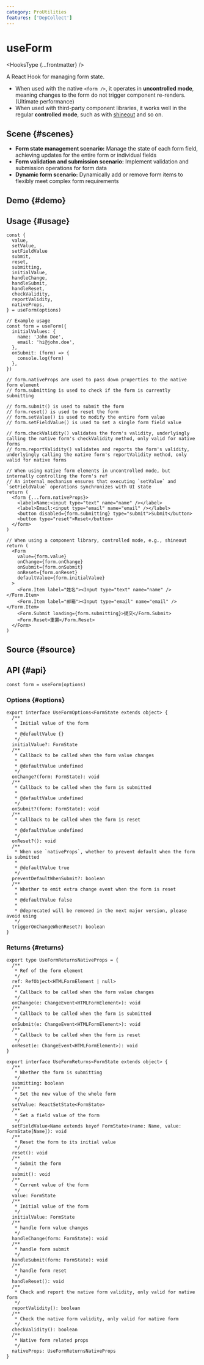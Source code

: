 ```yaml
---
category: ProUtilities
features: ['DepCollect']
---
```


# useForm


<HooksType {...frontmatter} />

<Since version="v1.7.0" />

A React Hook for managing form state.

- When used with the native `<form />`, it operates in **uncontrolled mode**, meaning changes to the form do not trigger component re-renders. (Ultimate performance)
- When used with third-party component libraries, it works well in the regular **controlled mode**, such as with [shineout](https://github.com/sheinsight/shineout-next) and so on.

## Scene \{#scenes}

- **Form state management scenario:** Manage the state of each form field, achieving updates for the entire form or individual fields
- **Form validation and submission scenario:** Implement validation and submission operations for form data
- **Dynamic form scenario:** Dynamically add or remove form items to flexibly meet complex form requirements

## Demo \{#demo}


<App />

## Usage \{#usage}

```tsx
const {
  value,
  setValue,
  setFieldValue
  submit,
  reset,
  submitting,
  initialValue,
  handleChange,
  handleSubmit,
  handleReset,
  checkValidity,
  reportValidity,
  nativeProps,
} = useForm(options)

// Example usage
const form = useForm({
  initialValues: {
    name: 'John Doe',
    email: 'hi@john.doe',
  },
  onSubmit: (form) => {
    console.log(form)
  },
})

// form.nativeProps are used to pass down properties to the native form element
// form.submitting is used to check if the form is currently submitting

// form.submit() is used to submit the form
// form.reset() is used to reset the form
// form.setValue() is used to modify the entire form value
// form.setFieldValue() is used to set a single form field value

// form.checkValidity() validates the form's validity, underlyingly calling the native form's checkValidity method, only valid for native forms
// form.reportValidity() validates and reports the form's validity, underlyingly calling the native form's reportValidity method, only valid for native forms

// When using native form elements in uncontrolled mode, but internally controlling the form's ref
// An internal mechanism ensures that executing `setValue` and `setFieldValue` operations synchronizes with UI state
return (
  <form {...form.nativeProps}>
    <label>Name:<input type="text" name="name" /></label>
    <label>Email:<input type="email" name="email" /></label>
    <button disabled={form.submitting} type="submit">Submit</button>
    <button type="reset">Reset</button>
  </form>
)

// When using a component library, controlled mode, e.g., shineout
return (
  <Form
    value={form.value}
    onChange={form.onChange}
    onSubmit={form.onSubmit}
    onReset={form.onReset}
    defaultValue={form.initialValue}
  >
    <Form.Item label="姓名"><Input type="text" name="name" /></Form.Item>
    <Form.Item label="邮箱"><Input type="email" name="email" /></Form.Item>
    <Form.Submit loading={form.submitting}>提交</Form.Submit>
    <Form.Reset>重置</Form.Reset>
  </Form>
)
```

## Source \{#source}


<Source />

## API \{#api}

```tsx
const form = useForm(options)
```

### Options \{#options}

```tsx
export interface UseFormOptions<FormState extends object> {
  /**
   * Initial value of the form
   *
   * @defaultValue {}
   */
  initialValue?: FormState
  /**
   * Callback to be called when the form value changes
   *
   * @defaultValue undefined
   */
  onChange?(form: FormState): void
  /**
   * Callback to be called when the form is submitted
   *
   * @defaultValue undefined
   */
  onSubmit?(form: FormState): void
  /**
   * Callback to be called when the form is reset
   *
   * @defaultValue undefined
   */
  onReset?(): void
  /**
   * When use `nativeProps`, whether to prevent default when the form is submitted
   *
   * @defaultValue true
   */
  preventDefaultWhenSubmit?: boolean
  /**
   * Whether to emit extra change event when the form is reset
   *
   * @defaultValue false
   * 
   * @deprecated will be removed in the next major version, please avoid using
   */
  triggerOnChangeWhenReset?: boolean
}
```

### Returns \{#returns}

```tsx
export type UseFormReturnsNativeProps = {
  /**
   * Ref of the form element
   */
  ref: RefObject<HTMLFormElement | null>
  /**
   * Callback to be called when the form value changes
   */
  onChange(e: ChangeEvent<HTMLFormElement>): void
  /**
   * Callback to be called when the form is submitted
   */
  onSubmit(e: ChangeEvent<HTMLFormElement>): void
  /**
   * Callback to be called when the form is reset
   */
  onReset(e: ChangeEvent<HTMLFormElement>): void
}

export interface UseFormReturns<FormState extends object> {
  /**
   * Whether the form is submitting
   */
  submitting: boolean
  /**
   * Set the new value of the whole form
   */
  setValue: ReactSetState<FormState>
  /**
   * Set a field value of the form
   */
  setFieldValue<Name extends keyof FormState>(name: Name, value: FormState[Name]): void
  /**
   * Reset the form to its initial value
   */
  reset(): void
  /**
   * Submit the form
   */
  submit(): void
  /**
   * Current value of the form
   */
  value: FormState
  /**
   * Initial value of the form
   */
  initialValue: FormState
  /**
   * handle form value changes
   */
  handleChange(form: FormState): void
  /**
   * handle form submit
   */
  handleSubmit(form: FormState): void
  /**
   * handle form reset
   */
  handleReset(): void
  /**
   * Check and report the native form validity, only valid for native form
   */
  reportValidity(): boolean
  /**
   * Check the native form validity, only valid for native form
   */
  checkValidity(): boolean
  /**
   * Native form related props
   */
  nativeProps: UseFormReturnsNativeProps
}
```
